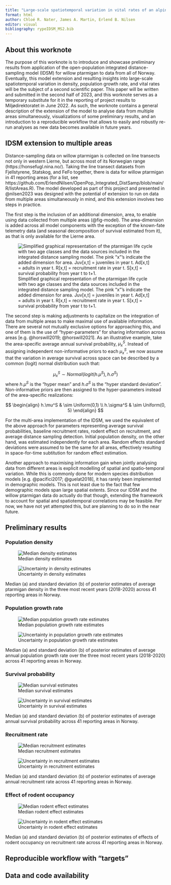 ```yaml
---
title: "Large-scale spatiotemporal variation in vital rates of an alpine bird"
format: html
author: Chloé R. Nater, James A. Martin, Erlend B. Nilsen
editor: visual
bibliography: rypeIDSM_MS2.bib
---
```


## About this worknote
The purpose of this worknote is to introduce and showcase preliminary results from application of the open-population integrated distance-sampling model (IDSM) for willow ptarmigan to data from all of Norway. Eventually, this model extension and resulting insights into large-scale spatiotemporal variation in density, population growth rate, and vital rates will be the subject of a second scientific paper. This paper will be written and submitted in the second half of 2023, and this worknote serves as a temporary substitute for it in the reporting of project results to Miljødirektoratet in June 2022. 
As such, the worknote contains a general description of the extension of the model to analyse data from multiple areas simultaneously, visualizations of some preliminary results, and an introduction to a reproducible workflow that allows to easily and robustly re-run analyses as new data becomes available in future years. 

## IDSM extension to multiple areas

Distance-sampling data on willow ptarmigan is collected on line transects not only in western Lierne, but across most of its Norwegian range (https://honsefugl.nina.no/). Taking the line transect datasets from Fjellstyrene, Statskog, and FeFo together, there is data for willow ptarmigan in 41 reporting areas (for a list, see https://github.com/ErlendNilsen/OpenPop_Integrated_DistSamp/blob/main/R/listAreas.R). 
The model developed as part of this project and presented in @nilsen2023 was designed with the potential of extension to run on data from multiple areas simultaneously in mind, and this extension involves two steps in practice. 

The first step is the inclusion of an additional dimension, area, to enable using data collected from multiple areas (@fig-model). The area-dimension is added across all model components with the exception of the known-fate telemetry data (and seasonal decomposition of survival estimated from it), as that is only available for the Lierne area. 

![Simplified graphical representation of the ptarmigan life cycle with two age classes and the data sources included in the integrated distance sampling model. The pink "x"'s indicate the added dimension for area. Juv\[x,t\] = juveniles in year t. Ad\[x,t\] = adults in year t. R\[x,t\] = recruitment rate in year t. S\[x,t\] = survival probability from year t to t+1.](Figures/RypeIDSM_multiArea_structure.png){#fig-model}

The second step is making adjustments to capitalize on the integration of data from multiple areas to make maximal use of available information. 
There are several not mutually exclusive options for approaching this, and one of them is the use of "hyper-parameters" for sharing information across areas [e.g. @horswill2019; @horswill2021].
As an illustrative example, take the area-specific average annual survival probability, $\mu^S_x$. Instead of assigning independent non-informative priors to each $\mu^S_x$, we now assume that the variation in average survival across space can be described by a common (logit) normal distribution such that:

$$
\begin{equation}
\mu^S_x \sim Normal(logit(h.\mu^S), h.\sigma^S)
\end{equation}
$$
where $h.\mu^S$ is the "hyper mean" and $h.\sigma^S$ is the "hyper standard deviation". 
Non-informative priors are then assigned to the hyper-parameters instead of the area-specific realizations: 

$$
\begin{align}
h.\mu^S & \sim Uniform(0,1) \\
h.\sigma^S & \sim Uniform(0, 5)
\end{align}
$$

For the multi-area implementation of the IDSM, we used the equivalent of the above approach for parameters representing average survival probabilities, baseline recruitment rates, rodent effect on recruitment, and average distance sampling detection.
Initial population density, on the other hand, was estimated independently for each area. 
Random effects standard deviations were assumed to be the same for all areas, effectively resulting in space-for-time subtitution for random effect estimation.  

Another approach to maximising information gain when jointly analysing data from different areas is explicit modelling of spatial and spatio-temporal variation. While this is commonly done for modern species distribution models [e.g. @pacifici2017; @guelat2018], it has rarely been implemented in demographic models. This is not least due to the fact that few demographic models span large spatial extents. Since our IDSM and the willow ptarmigan data do actually do that though, extending the framework to account for spatial and spatiotemporal correlations may be feasible. Per now, we have not yet attempted this, but are planning to do so in the near future.

## Preliminary results

### Population density


::: {#fig-dens layout-ncol=2}

![Median density estimates](Figures/density_2018-2020_Median.png){#fig-densA}

![Uncertainty in density estimates](Figures/density_2018-2020_SD.png){#fig-densB}

Median (a) and standard deviation (b) of posterior estimates of average ptarmigan density in the three most recent years (2018-2020) across 41 reporting areas in Norway.
:::



### Population growth rate


::: {#fig-lam layout-ncol=2}

![Median population growth rate estimates](Figures/lambda_2018-2020_Median.png){#fig-lamA}

![Uncertainty in population growth rate estimates](Figures/lambda_2018-2020_SD.png){#fig-lamB}

Median (a) and standard deviation (b) of posterior estimates of average annual population growth rate over the three most recent years (2018-2020) across 41 reporting areas in Norway.
:::

### Survival probability

::: {#fig-pSurv layout-ncol=2}

![Median survival estimates](Figures/pSurv_Median.png){#fig-pSurvA}

![Uncertainty in survival estimates](Figures/pSurv_SD.png){#fig-pSurvB}

Median (a) and standard deviation (b) of posterior estimates of average annual survival probability across 41 reporting areas in Norway.
:::

### Recruitment rate

::: {#fig-rRep layout-ncol=2}

![Median recruitment estimates](Figures/rRep_Median.png){#fig-rRepA}

![Uncertainty in recruitment estimates](Figures/rRep_SD.png){#fig-rRepB}

Median (a) and standard deviation (b) of posterior estimates of average annual recruitment rate across 41 reporting areas in Norway.
:::

### Effect of rodent occupancy

::: {#fig-betaR layout-ncol=2}

![Median rodent effect estimates](Figures/betaR_Median.png){#fig-betaRA}

![Uncertainty in rodent effect estimates](Figures/betaR_SD.png){#fig-betaRB}

Median (a) and standard deviation (b) of posterior estimates of effects of rodent occupancy on recruitment rate across 41 reporting areas in Norway.
:::


## Reproducible workflow with "targets"

## Data and code availability
